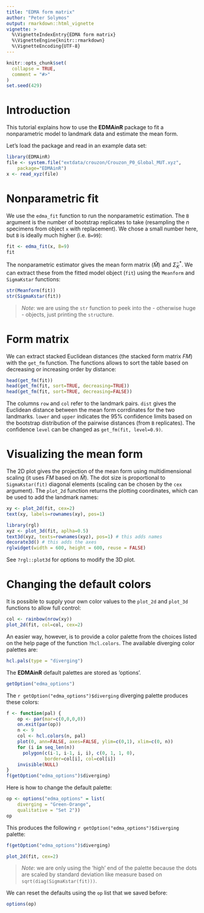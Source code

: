 ```yaml
---
title: "EDMA form matrix"
author: "Peter Solymos"
output: rmarkdown::html_vignette
vignette: >
  %\VignetteIndexEntry{EDMA form matrix}
  %\VignetteEngine{knitr::rmarkdown}
  %\VignetteEncoding{UTF-8}
---
```


```r
knitr::opts_chunk$set(
  collapse = TRUE,
  comment = "#>"
)
set.seed(429)
```

# Introduction

This tutorial explains how to use the **EDMAinR** package
to fit a nonparametric model to landmark data and estimate
the mean form.

Let's load the package and read in an example data set:

```r
library(EDMAinR)
file <- system.file("extdata/crouzon/Crouzon_P0_Global_MUT.xyz", 
    package="EDMAinR")
x <- read_xyz(file)
```

# Nonparametric fit

We use the `edma_fit` function to run the nonparametric estimation.
The `B` argument is the number of bootstrap replicates to take
(resampling the $n$ specimens from object `x` with replacement).
We chose a small number here, but `B` is ideally much higher
(i.e. `B=99`):

```r
fit <- edma_fit(x, B=9)
fit
```

The nonparametric estimator gives the mean form matrix ($\hat{M}$)
and $\hat{\Sigma}_{K}^\ast$. We can extract these from the fitted
model object (`fit`) using the `Meanform` and `SigmaKstar` functions:

```r
str(Meanform(fit))
str(SigmaKstar(fit))
```

> *Note*: we are using the `str` function to peek into the - otherwise
> huge - objects, just printing the `str`ucture.

# Form matrix

We can extract stacked Euclidean distances (the stacked form matrix $FM$)
with the `get_fm` function. The functions allows to sort
the table based on decreasing or increasing order by distance:

```r
head(get_fm(fit))
head(get_fm(fit, sort=TRUE, decreasing=TRUE))
head(get_fm(fit, sort=TRUE, decreasing=FALSE))
```

The columns `row` and `col` refer to the landmark pairs.
`dist` gives the Euclidean distance between the mean form corrdinates
for the two landmarks. `lower` and `upper` indicates
the 95% confidence limits based on the bootstrap distribution
of the pairwise distances (from `B` replicates).
The confidence `level` can be changed as
`get_fm(fit, level=0.9)`.

# Visualizing the mean form

The 2D plot gives the projection of the mean form
using multidimensional scaling (it uses $FM$ based on $\hat{M}$).
The dot size is proportional to `SigmaKstar(fit)` diagonal elements
(scaling can be chosen by the `cex` argument).
The `plot_2d` function returns the plotting coordinates,
which can be used to add the landmark names:

```r
xy <- plot_2d(fit, cex=2)
text(xy, labels=rownames(xy), pos=1)
```

```r
library(rgl)
xyz <- plot_3d(fit, aplha=0.5)
text3d(xyz, texts=rownames(xyz), pos=1) # this adds names
decorate3d() # this adds the axes
rglwidget(width = 600, height = 600, reuse = FALSE)
```

See `?rgl::plot3d` for options to modify the 3D plot.

# Changing the default colors

It is possible to supply your own color values to the
`plot_2d` and `plot_3d` functions to allow full control:

```r
col <- rainbow(nrow(xy))
plot_2d(fit, col=col, cex=2)
```

An easier way, however, is to provide a color palette
from the choices listed on the help page of the function
`?hcl.colors`. The available diverging color palettes are:


```r
hcl.pals(type = "diverging")
```

The **EDMAinR** default palettes are stored as 'options'.

```r
getOption("edma_options")
```

The `r getOption("edma_options")$diverging` diverging palette
produces these colors:

```r
f <- function(pal) {
    op <- par(mar=c(0,0,0,0))
    on.exit(par(op))
    n <- 9
    col <- hcl.colors(n, pal)
    plot(0, ann=FALSE, axes=FALSE, ylim=c(0,1), xlim=c(0, n))
    for (i in seq_len(n))
      polygon(c(i-1, i-1, i, i), c(0, 1, 1, 0),
              border=col[i], col=col[i])
    invisible(NULL)
}
f(getOption("edma_options")$diverging)
```

Here is how to change the default palette:

```r
op <- options("edma_options" = list(
    diverging = "Green-Orange",
    qualitative = "Set 2"))
op
```

This produces the following `r getOption("edma_options")$diverging` palette:

```r
f(getOption("edma_options")$diverging)
```

```r
plot_2d(fit, cex=2)
```

> *Note*: we are only using the 'high' end of the palette
> because the dots are scaled by standard deviation like measure
> based on `sqrt(diag(SigmaKstar(fit)))`.

We can reset the defaults using the `op` list that we saved before:

```r
options(op)
```

